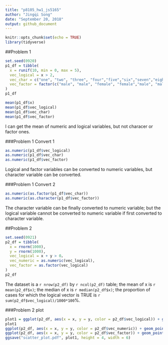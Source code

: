 ```yaml
---
title: "p8105_hw1_js5165"
author: "Jingqi Song"
date: "September 20, 2018"
output: github_document
---
```


```r
knitr::opts_chunk$set(echo = TRUE)
library(tidyverse)
```

##Problem 1
```r
set.seed(0920)
p1_df = tibble(
  x = runif(10, min = 0, max = 5),
  vec_logical = x > 2,
  vec_char = c("one", "two", "three", "four","five","six","seven","eight","nine","ten"),
  vec_factor = factor(c("male", "male", "female", "female","male", "male", "female", "female","male", "female"))
)
p1_df

mean(p1_df$x)
mean(p1_df$vec_logical)
mean(p1_df$vec_char)
mean(p1_df$vec_factor)
```
I can get the mean of numeric and logical variables, but not characer or factor ones.

###Problem 1 Convert 1 
```r

as.numeric(p1_df$vec_logical)
as.numeric(p1_df$vec_char)
as.numeric(p1_df$vec_factor)
```

Logical and factor variables can be converted to numeric variables, but character variable can be converted.

###Problem 1 Convert 2 
```r
as.numeric(as.factor(p1_df$vec_char))
as.numeric(as.character(p1_df$vec_factor))
```

The character variable can be finally converted to numeric variable; but the logical variable cannot be converted to numeric variable if first converted to character variable.

##Problem 2 
```r
set.seed(0921)
p2_df = tibble(
  x = rnorm(1000),
  y = rnorm(1000),
  vec_logical = x + y > 0，
  vec_numeric = as.numeric(vec_logical),
  vec_factor = as.factor(vec_logical)
)
p2_df

```

The dataset is a `r nrow(p2_df)` by `r ncol(p2_df)` table; 
the mean of x is `r mean(p2_df$x)`; the median of x is `r median(p2_df$x)`; 
the proportion of cases for which the logical vector is TRUE is `r sum(p2_df$vec_logical)/1000*100`%.

###Problem 2 plot
```r

plot1 = ggplot(p2_df, aes(x = x, y = y, color = p2_df$vec_logical)) + geom_point()
plot1
ggplot(p2_df, aes(x = x, y = y, color = p2_df$vec_numeric)) + geom_point()
ggplot(p2_df, aes(x = x, y = y, color = p2_df$vec_factor)) + geom_point()
ggsave("scatter_plot.pdf", plot1, height = 4, width = 6)

```




